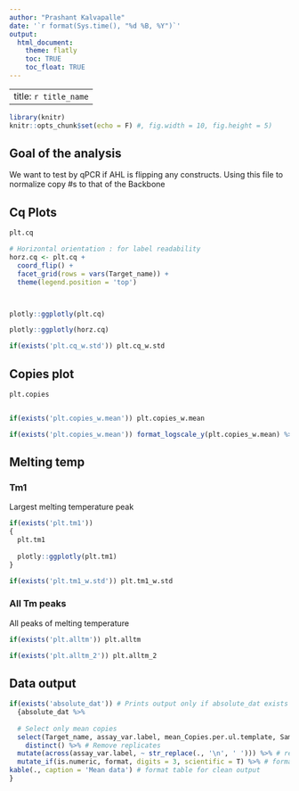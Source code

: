 ```yaml
---
author: "Prashant Kalvapalle"
date: '`r format(Sys.time(), "%d %B, %Y")`'
output: 
  html_document:
    theme: flatly
    toc: TRUE
    toc_float: TRUE
---
```


---
title: `r title_name`
---

```r
library(knitr)
knitr::opts_chunk$set(echo = F) #, fig.width = 10, fig.height = 5)
```

## Goal of the analysis

We want to test by qPCR if AHL is flipping any constructs. Using this file to normalize copy #s to that of the Backbone

## Cq Plots

``` r
plt.cq

# Horizontal orientation : for label readability
horz.cq <- plt.cq + 
  coord_flip() + 
  facet_grid(rows = vars(Target_name)) +
  theme(legend.position = 'top')



plotly::ggplotly(plt.cq)

plotly::ggplotly(horz.cq)

if(exists('plt.cq_w.std')) plt.cq_w.std

```

## Copies plot
``` r

plt.copies


if(exists('plt.copies_w.mean')) plt.copies_w.mean

if(exists('plt.copies_w.mean')) format_logscale_y(plt.copies_w.mean) %>% print

```

## Melting temp

### Tm1

Largest melting temperature peak
```r

if(exists('plt.tm1'))
{
  plt.tm1
  
  plotly::ggplotly(plt.tm1)
}

if(exists('plt.tm1_w.std')) plt.tm1_w.std

```

### All Tm peaks

All peaks of melting temperature
```r
if(exists('plt.alltm')) plt.alltm

if(exists('plt.alltm_2')) plt.alltm_2

```

## Data output

```r

if(exists('absolute_dat')) # Prints output only if absolute_dat exists
  {absolute_dat %>% 
  
  # Select only mean copies
  select(Target_name, assay_var.label, mean_Copies.per.ul.template, Sample_category) %>% 
    distinct() %>% # Remove replicates
  mutate(across(assay_var.label, ~ str_replace(., '\n', ' '))) %>% # replace new lines with space
  mutate_if(is.numeric, format, digits = 3, scientific = T) %>% # format scientific with 2 decimal plates
kable(., caption = 'Mean data') # format table for clean output
}

```

<!-- ## Transforming data and normalization -->

<!-- 1. Select only relevant data from the results -->
<!-- 2. Data divided into 3 tibbles for each primer-pair (also called as Target) -->


<!-- 3. Ratio of Flipped/Backbone and Unflipped/backbone are calculated -->

<!-- 4. data is combined into 1 data frame -->
<!-- 5. And plotted in next section -->

<!-- ```{r} -->
<!-- # sel <- results_abs %>% select(`Sample Name`,assay_variable,`Primer pair`,Target,`Copy #`) -->
<!-- # # sel_grouped <- sel %>% group_by(Target) %>% mutate(id = 1:n()) -->
<!-- # # sel_spread <- sel_grouped %>% spread(Target,`Copy #`) -->
<!-- #  -->
<!-- #  -->
<!-- # sel_b <- sel %>% filter(Target == 'Backbone') -->
<!-- # sel_f <- sel %>% filter(Target == 'Flipped'); sel_u <- sel %>% filter(Target == 'Unflipped'); -->
<!-- #  -->
<!-- # sel_f %<>% mutate("Normalized copy #" = sel_f$`Copy #`/sel_b$`Copy #`);  -->
<!-- # sel_u %<>% mutate("Normalized copy #" = sel_u$`Copy #`/sel_b$`Copy #`); -->
<!-- #  -->
<!-- # results_ratio <- bind_rows(sel_f, sel_u)   -->
<!-- ``` -->

<!-- ## Including Plots -->

<!-- Plots here -->

<!-- ```{r pressure, echo=FALSE} -->

<!-- # plt_norm <- results_ratio %>% ggplot(aes(x = `assay_variable`, y = `Normalized copy #`, color = Target)) +   # plotting -->
<!-- #   scale_y_log10(  # logscale for y axis with tick marks -->
<!-- #     breaks = scales::trans_breaks("log10", function(x) 10^x), -->
<!-- #     labels = scales::trans_format("log10", scales::math_format(10^.x) ) -->
<!-- #   ) -->
<!-- #  -->
<!-- # plt_norm <- plt_norm + geom_point(size = 2) + -->
<!-- #     theme_classic() + scale_color_brewer(palette="Set1") +  -->
<!-- #     theme(plot.title = element_text(hjust = 0.5),axis.text.x = element_text(angle = 90, hjust = 1, vjust = .3)) +  -->
<!-- #     ggtitle(title_name) + facet_wrap(~`Sample Name`, scales = 'free_x') -->
<!-- #  -->
<!-- # print(plt_norm) -->
<!-- # ggsave('S5a_AHL flip_normalized.png') -->

<!-- ``` -->